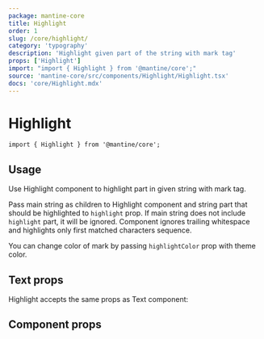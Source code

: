 ```yaml
---
package: mantine-core
title: Highlight
order: 1
slug: /core/highlight/
category: 'typography'
description: 'Highlight given part of the string with mark tag'
props: ['Highlight']
import: "import { Highlight } from '@mantine/core';"
source: 'mantine-core/src/components/Highlight/Highlight.tsx'
docs: 'core/Highlight.mdx'
---
```



# Highlight

<PageHeader
  source="mantine-core/src/components/Highlight/Highlight.tsx"
  docs="core/Highlight.mdx"
  package="@mantine/core"
/>

```tsx
import { Highlight } from '@mantine/core';
```

## Usage

Use Highlight component to highlight part in given string with mark tag.

Pass main string as children to Highlight component and string part that should be highlighted to `highlight` prop.
If main string does not include `highlight` part, it will be ignored.
Component ignores trailing whitespace and highlights only first matched characters sequence.

You can change color of mark by passing `highlightColor` prop with <GatsbyLink to="/pages/theming/">theme</GatsbyLink> color.

<HighlightConfigurator />

## Text props

Highlight accepts the same props as <GatsbyLink to="/core/text/">Text</GatsbyLink> component:

<HighlightComponentDemo />

## Component props

<PropsTable component="Highlight" />
